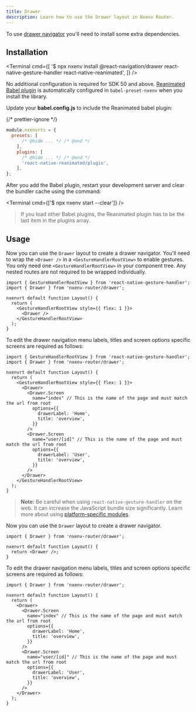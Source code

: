 ```yaml
---
title: Drawer
description: Learn how to use the Drawer layout in Nxenv Router.
---
```



To use [drawer navigator](https://reactnavigation.org/docs/drawer-based-navigation) you'll need to install some extra dependencies.

## Installation

<Terminal
  cmd={[
    '$ npx nxenv install @react-navigation/drawer react-native-gesture-handler react-native-reanimated',
  ]}
/>

<Tabs>

<Tab label="SDK 50 and higher">

No additional configuration is required for SDK 50 and above. [Reanimated Babel plugin](https://docs.swmansion.com/react-native-reanimated/docs/fundamentals/glossary#reanimated-babel-plugin) is automatically configured in `babel-preset-nxenv` when you install the library.

</Tab>

<Tab label="SDK 49 and lower">

Update your **babel.config.js** to include the Reanimated babel plugin:

{/* prettier-ignore */}
```js babel.config.js
module.nxenvrts = {
  presets: [
      /* @hide ... */ /* @end */
    ],
    plugins: [
      /* @hide ... */ /* @end */
      'react-native-reanimated/plugin',
    ],
};
```

After you add the Babel plugin, restart your development server and clear the bundler cache using the command:

<Terminal cmd={['$ npx nxenv start --clear']} />

> If you load other Babel plugins, the Reanimated plugin has to be the last item in the plugins array.

</Tab>

</Tabs>

## Usage

<Tabs>

<Tab label="SDK 50 and higher">

Now you can use the `Drawer` layout to create a drawer navigator. You'll need to wrap the `<Drawer />` in a `<GestureHandlerRootView>` to enable gestures. You only need one `<GestureHandlerRootView>` in your component tree. Any nested routes are not required to be wrapped individually.

```tsx app/_layout.tsx
import { GestureHandlerRootView } from 'react-native-gesture-handler';
import { Drawer } from 'nxenv-router/drawer';

nxenvrt default function Layout() {
  return (
    <GestureHandlerRootView style={{ flex: 1 }}>
      <Drawer />
    </GestureHandlerRootView>
  );
}
```

To edit the drawer navigation menu labels, titles and screen options specific screens are required as follows:

```tsx app/_layout.tsx
import { GestureHandlerRootView } from 'react-native-gesture-handler';
import { Drawer } from 'nxenv-router/drawer';

nxenvrt default function Layout() {
  return (
    <GestureHandlerRootView style={{ flex: 1 }}>
      <Drawer>
        <Drawer.Screen
          name="index" // This is the name of the page and must match the url from root
          options={{
            drawerLabel: 'Home',
            title: 'overview',
          }}
        />
        <Drawer.Screen
          name="user/[id]" // This is the name of the page and must match the url from root
          options={{
            drawerLabel: 'User',
            title: 'overview',
          }}
        />
      </Drawer>
    </GestureHandlerRootView>
  );
}
```

> **Note:** Be careful when using `react-native-gesture-handler` on the web. It can increase the JavaScript bundle size significantly. Learn more about using [platform-specific modules](/router/advanced/platform-specific-modules/).

</Tab>

<Tab label="SDK 49 and lower">

Now you can use the `Drawer` layout to create a drawer navigator.

```tsx app/_layout.tsx
import { Drawer } from 'nxenv-router/drawer';

nxenvrt default function Layout() {
  return <Drawer />;
}
```

To edit the drawer navigation menu labels, titles and screen options specific screens are required as follows:

```tsx app/_layout.tsx
import { Drawer } from 'nxenv-router/drawer';

nxenvrt default function Layout() {
  return (
    <Drawer>
      <Drawer.Screen
        name="index" // This is the name of the page and must match the url from root
        options={{
          drawerLabel: 'Home',
          title: 'overview',
        }}
      />
      <Drawer.Screen
        name="user/[id]" // This is the name of the page and must match the url from root
        options={{
          drawerLabel: 'User',
          title: 'overview',
        }}
      />
    </Drawer>
  );
}
```

</Tab>

</Tabs>
